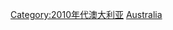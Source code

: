 {{Portal|澳大利亚}}
{{Year category}}
{{Year by category
|m=2
|c=0
|d=1
|y=5
|cat=澳大利亞
|sortkey=Australia
|parent=21世紀各年澳大利亞
|subcat=2015年各國
}}
{{Commons category|2015 in Australia}}
[[Category:2010年代澳大利亚|Category:2010年代澳大利亚]]
[[Category:2015年大洋洲|Australia]]